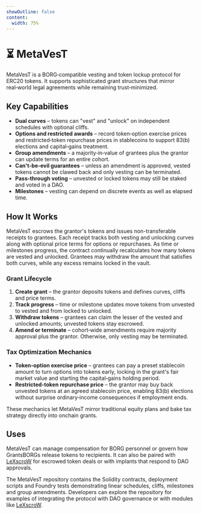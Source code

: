 ```yaml
---
showOutline: false
content:
  width: 75%
---
```


# ⏳ MetaVesT

MetaVesT is a BORG‑compatible vesting and token lockup protocol for ERC20 tokens. It supports sophisticated grant structures that mirror real‑world legal agreements while remaining trust‑minimized.

## Key Capabilities

- **Dual curves** – tokens can "vest" and "unlock" on independent schedules with optional cliffs.
- **Options and restricted awards** – record token‑option exercise prices and restricted‑token repurchase prices in stablecoins to support 83(b) elections and capital‑gains treatment.
- **Group amendments** – a majority‑in‑value of grantees plus the grantor can update terms for an entire cohort.
- **Can't‑be‑evil guarantees** – unless an amendment is approved, vested tokens cannot be clawed back and only vesting can be terminated.
- **Pass‑through voting** – unvested or locked tokens may still be staked and voted in a DAO.
- **Milestones** – vesting can depend on discrete events as well as elapsed time.

## How It Works

MetaVesT escrows the grantor's tokens and issues non-transferable receipts to grantees. Each receipt tracks both vesting and unlocking curves along with optional price terms for options or repurchases. As time or milestones progress, the contract continually recalculates how many tokens are vested and unlocked. Grantees may withdraw the amount that satisfies both curves, while any excess remains locked in the vault.

### Grant Lifecycle

1. **Create grant** – the grantor deposits tokens and defines curves, cliffs and price terms.
2. **Track progress** – time or milestone updates move tokens from unvested to vested and from locked to unlocked.
3. **Withdraw tokens** – grantees can claim the lesser of the vested and unlocked amounts; unvested tokens stay escrowed.
4. **Amend or terminate** – cohort‑wide amendments require majority approval plus the grantor. Otherwise, only vesting may be terminated.


### Tax Optimization Mechanics

- **Token‑option exercise price** – grantees can pay a preset stablecoin amount to turn options into tokens early, locking in the grant's fair market value and starting the capital‑gains holding period.
- **Restricted‑token repurchase price** – the grantor may buy back unvested tokens at an agreed stablecoin price, enabling 83(b) elections without surprise ordinary‑income consequences if employment ends.

These mechanics let MetaVesT mirror traditional equity plans and bake tax strategy directly into onchain grants.

## Uses

MetaVesT can manage compensation for BORG personnel or govern how GrantsBORGs release tokens to recipients. It can also be paired with [LeXscroW](/cyberdeals/lexscrow) for escrowed token deals or with implants that respond to DAO approvals.

The MetaVesT repository contains the Solidity contracts, deployment scripts and Foundry tests demonstrating linear schedules, cliffs, milestones and group amendments. Developers can explore the repository for examples of integrating the protocol with DAO governance or with modules like [LeXscroW](/cyberdeals/lexscrow).
